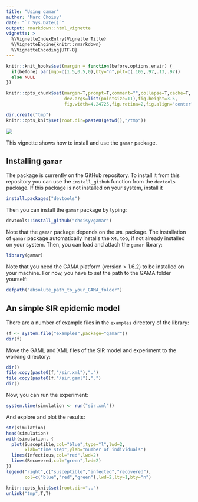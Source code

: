 ```yaml
---
title: "Using gamar"
author: "Marc Choisy"
date: "`r Sys.Date()`"
output: rmarkdown::html_vignette
vignette: >
  %\VignetteIndexEntry{Vignette Title}
  %\VignetteEngine{knitr::rmarkdown}
  %\VignetteEncoding{UTF-8}
---
```


```r
knitr::knit_hooks$set(margin = function(before,options,envir) {
  if(before) par(mgp=c(1.5,0.5,0),bty="n",plt=c(.105,.97,.13,.97))
  else NULL
})

knitr::opts_chunk$set(margin=T,prompt=T,comment="",collapse=T,cache=T,
                      dev.args=list(pointsize=11),fig.height=3.5,
                      fig.width=4.24725,fig.retina=2,fig.align="center")

dir.create("tmp")
knitr::opts_knit$set(root.dir=paste0(getwd(),"/tmp"))
```

![](../inst/images/logo.jpg)

This vignette shows how to install and use the `gamar` package.

## Installing `gamar`

The package is currently on the GitHub repository. To install it from this
repository you can use the `install_github` function from the `devtools`
package. If this package is not installed on your system, install it

```r
install.packages("devtools")
```

Then you can install the `gamar` package by typing:

```r
devtools::install_github("choisy/gamar")
```

Note that the `gamar` package depends on the `XML` package. The installation of
`gamar` package automatically installs the `XML` too, if not already installed
on your system. Then, you can load and attach the `gamar` library:

```r
library(gamar)
```

Note that you need the GAMA platform (version > 1.6.2) to be installed on your
machine. For now, you have to set the path to the GAMA folder yourself:

```r
defpath("absolute_path_to_your_GAMA_folder")
```

## An simple SIR epidemic model

There are a number of example files in the `examples` directory of the library:

```r
(f <- system.file("examples",package="gamar"))
dir(f)
```

Move the GAML and XML files of the SIR model and experiment to the working
directory:

```r
dir()
file.copy(paste0(f,"/sir.xml"),".")
file.copy(paste0(f,"/sir.gaml"),".")
dir()
```

Now, you can run the experiment:

```r
system.time(simulation <- run("sir.xml"))
```

And explore and plot the results:

```r
str(simulation)
head(simulation)
with(simulation, {
  plot(Susceptible,col="blue",type="l",lwd=2,
       xlab="time step",ylab="number of individuals")
  lines(Infectious,col="red",lwd=2)
  lines(Recovered,col="green",lwd=2)
})
legend("right",c("susceptible","infected","recovered"),
       col=c("blue","red","green"),lwd=2,lty=1,bty="n")
```

```r
knitr::opts_knit$set(root.dir="..")
unlink("tmp",T,T)
```

